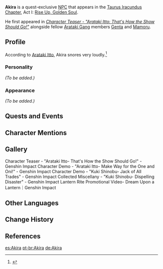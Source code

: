 {{Meta
<!-- Remove this template after adding the missing info -->
|missing_NPC_profile  = yes
}}{{Character Infobox
|type             = Quest NPC
|image            = NPC Akira.png
|realname         = 
|region           = Inazuma
|affiliation      = Arataki Gang
|title            = Member of "Arataki's Gang"
|title2           = Arataki Drumalong Festival Feedback Ambassador
|voiceEN          = [[imdb:nm11170792|Patrick Mealey]]<ref name="Patrick Mealey">Patrick Mealey: [https://www.patrickmealeyvo.com/ EN VA's Website]</ref>
|voiceCN          = 
|voiceJP          = 
}}
'''Akira''' is a quest-exclusive [[NPC]] that appears in the [[Taurus Iracundus Chapter]], Act I: [[Rise Up, Golden Soul]].

He first appeared in ''[https://youtu.be/KGjnRThxe7k Character Teaser - "Arataki Itto: That's How the Show Should Go!"]'' alongside fellow [[Arataki Gang]] members [[Genta]] and [[Mamoru]].

==Profile==
According to [[Arataki Itto]], Akira snores very loudly.<ref>{{Ref/Quest|The Oni's Pride}}</ref>

===Personality===
''(To be added.)''

===Appearance===
''(To be added.)''

==Quests and Events==
{{Quests and Events
| Heizou Talks Fraud = no dialogue
}}

==Character Mentions==
{{Character Mentions}}

==Gallery==
<gallery>
Character Teaser - "Arataki Itto- That's How the Show Should Go!" - Genshin Impact
Character Demo - "Arataki Itto- Make Way for the One and Oni!" - Genshin Impact
Character Demo - "Kuki Shinobu- Jack of All Trades" - Genshin Impact
Collected Miscellany - "Kuki Shinobu- Dispelling Disaster" - Genshin Impact
Lantern Rite Promotional Video- Dream Upon a Lantern｜Genshin Impact
</gallery>

==Other Languages==
{{Other Languages
|default_hidden = 1
|en      = Akira
|zhs     = 阿晃
|zhs_rm  = Ā Huǎng
|zht     = 阿晃
|zht_rm  = Ā Huǎng
|ja      = 晃
|ja_rm   = Akira
|ko      = 아키라
|es      = Akira
|fr      = Akira
|ru      = Акира
|th      = Akira
|vi      = Akira
|de      = Akira
|id      = Akira
|pt      = Akira
|tr      = Akira
|it      = Akira
}}

==Change History==
{{Change History|2.3}}

==References==
{{Reflist|1}}

[[es:Akira]]
[[pt-br:Akira]]
[[de:Akira]]